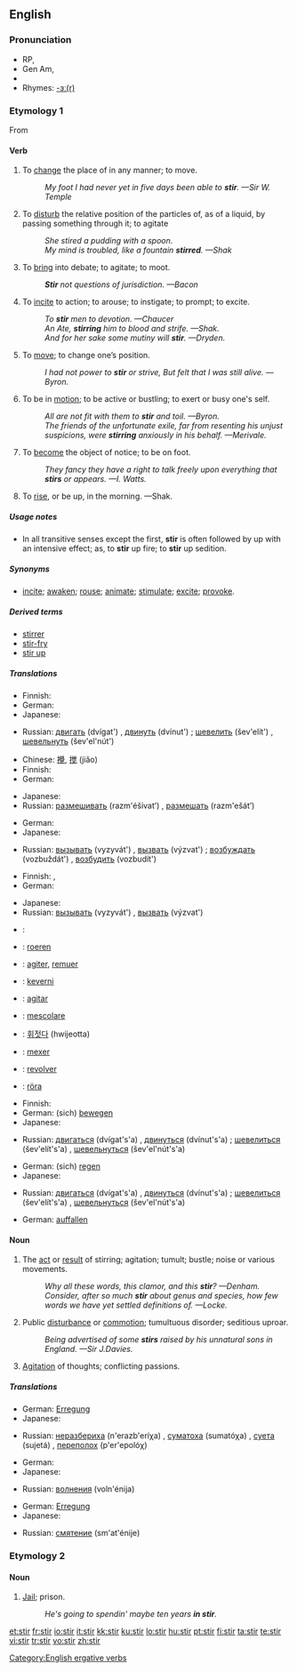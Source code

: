 ==English==

===Pronunciation===
* RP, {{IPA|/stɜː/}}
* Gen Am, {{IPA|/stɜːr/}}
* {{audio|en-us-stir.ogg|Audio (US)}}
* Rhymes: [[Rhymes:English:-ɜː(r)|-ɜː(r)]]

===Etymology 1===
From {{etyl|ang|en}} {{term|styrian||lang=ang}}

====Verb====
{{en-verb|stir|r|ing}}

# {{transitive}} To [[change]] the place of in any manner; to move.
#: ''My foot I had never yet in five days been able to '''stir'''. —Sir W. Temple''
# {{transitive}} To [[disturb]] the relative position of the particles of, as of a liquid, by passing something through it; to agitate
#: ''She stired a pudding with a spoon''.
#: ''My mind is troubled, like a fountain '''stirred'''. —Shak''
# {{transitive}} To [[bring]] into debate; to agitate; to moot.
#: '''''Stir''' not questions of jurisdiction. —Bacon''
# {{transitive}} To [[incite]] to action; to arouse; to instigate; to prompt; to excite.
#: ''To '''stir''' men to devotion. —Chaucer''
#: ''An Ate, '''stirring''' him to blood and strife. —Shak.''
#: ''And for her sake some mutiny will '''stir'''. —Dryden.''
# {{intransitive}} To [[move]]; to change one’s position.
#: ''I had not power to '''stir''' or strive, But felt that I was still alive. —Byron.''
# {{intransitive}} To be in [[motion]]; to be active or bustling; to exert or busy one's self.
#: ''All are not fit with them to '''stir''' and toil. —Byron.''
#: ''The friends of the unfortunate exile, far from resenting his unjust suspicions, were '''stirring''' anxiously in his behalf. —Merivale.''
# {{intransitive}} To [[become]] the object of notice; to be on foot.
#: ''They fancy they have a right to talk freely upon everything that '''stirs''' or appears. —I. Watts.''
# {{intransitive|poetic}} To [[rise]], or be up, in the morning. —Shak.

=====Usage notes=====
* In all transitive senses except the first, '''stir''' is often followed by up with an intensive effect; as, to '''stir''' up fire; to '''stir''' up sedition.

=====Synonyms=====
* {{sense|to move}} [[incite]]; [[awaken]]; [[rouse]]; [[animate]]; [[stimulate]]; [[excite]]; [[provoke]].

=====Derived terms=====
* [[stirrer]]
* [[stir-fry]]
* [[stir up]]

=====Translations=====
{{trans-top|To change the place of in any manner; to move}}
* Finnish: {{t-|fi|liikuttaa}}
* German: {{t+|de|bewegen}}
* Japanese: {{t-|ja|動かす|tr=ugokasu|sc=Jpan}}
{{trans-mid}}
* Russian: [[двигать]] (dvígat') {{impf}}, [[двинуть]] (dvínut') {{pf}}; [[шевелить]] (šev'elít') {{impf}}, [[шевельнуть]] (šev'el'nút') {{pf}}
{{trans-bottom}}

{{trans-top|To disturb the relative position of the particles of}}
* Chinese: [[攪]], [[搅]] (jiǎo)
* Finnish: {{t+|fi|sekoittaa}}
* German: {{t+|de|rühren}}
{{trans-mid}}
* Japanese: {{t|ja|掻き混ぜる|tr=kaki-mazeru|sc=Jpan}}
* Russian: [[размешивать]] (razm'éšivat’) {{impf}}, [[размешать]] (razm'ešát’) {{pf}}
{{trans-bottom}}

{{trans-top|To bring into debate; to agitate; to moot}}
* German: {{t+|de|hervorrufen}}
* Japanese: {{t-|ja|扇動する|tr=sendō suru|sc=Jpan}}
{{trans-mid}}
* Russian: [[вызывать]] (vyzyvát') {{impf}}, [[вызвать]] (výzvat') {{pf}}; [[возбуждать]] (vozbuždát') {{impf}}, [[возбудить]] (vozbudít') {{pf}}
{{trans-bottom}}

{{trans-top|To incite to action; to arouse; to instigate; to prompt; to excite}}
* Finnish: {{t-|fi|yllyttää}}, {{t+|fi|kiihottaa}}
* German: {{t-|de|anstacheln}}
{{trans-mid}}
* Japanese: {{t|ja|かき立てる|tr=kakitateru|sc=Jpan}}
* Russian: [[вызывать]] (vyzyvát') {{impf}}, [[вызвать]] (výzvat') {{pf}}
{{trans-bottom}}

{{checktrans-top}}
* {{ttbc|Arabic}}: {{Arab|[[مزج]]}} {{unicode|(mázaja)}}
* {{ttbc|Dutch}}: [[roeren]]
* {{ttbc|French}}: [[agiter]], [[remuer]]
* {{ttbc|Hungarian}}: [[keverni]]
* {{ttbc|Ido}}: [[agitar]]
* {{ttbc|Italian}}: [[mescolare]]
{{trans-mid}}
* {{ttbc|Korean}}: [[휘젓다]] (hwijeotta)
* {{ttbc|Portuguese}}: [[mexer]]
* {{ttbc|Spanish}}: [[revolver]]
* {{ttbc|Swedish}}: [[röra]]
{{trans-bottom}}

{{trans-top|To move; to change one’s position}}
* Finnish: {{t+|fi|liikkua}}
* German: (sich) [[bewegen]]
* Japanese: {{t+|ja|動く|tr=ugoku|sc=Jpan}}
{{trans-mid}}
* Russian: [[двигаться]] (dvígat's'a) {{impf}}, [[двинуться]] (dvínut's'a) {{pf}}; [[шевелиться]] (šev'elít's'a) {{impf}}, [[шевельнуться]] (šev'el'nút's'a) {{pf}}
{{trans-bottom}}

{{trans-top|To be in motion}}
* German: (sich) [[regen]]
* Japanese: {{t|ja|動き回る|tr=ugoki-mawaru|sc=Jpan}}
{{trans-mid}}
* Russian: [[двигаться]] (dvígat's'a) {{impf}}, [[двинуться]] (dvínut's'a) {{pf}}; [[шевелиться]] (šev'elít's'a) {{impf}}, [[шевельнуться]] (šev'el'nút's'a) {{pf}}
{{trans-bottom}}

{{trans-top|To become the object of notice; to be on foot}}
* German: [[auffallen]]
{{trans-mid}}
{{trans-bottom}}

{{trans-top|To rise, or be up, in the morning}}
{{trans-mid}}
{{trans-bottom}}

====Noun====
{{en-noun|s|-}}

# The [[act]] or [[result]] of stirring; agitation; tumult; bustle; noise or various movements.
#: ''Why all these words, this clamor, and this '''stir'''? —Denham.''
#: ''Consider, after so much '''stir''' about genus and species, how few words we have yet settled definitions of. —Locke.''
# Public [[disturbance]] or [[commotion]]; tumultuous disorder; seditious uproar.
#: ''Being advertised of some '''stirs''' raised by his unnatural sons in England. —Sir J.Davies.''
# [[agitation|Agitation]] of thoughts; conflicting passions.

=====Translations=====
{{trans-top|The act or result of stirring}}
* German: [[Erregung]]
* Japanese: {{t|ja|撹拌|tr=kakuhan|sc=Jpan}}
{{trans-mid}}
* Russian: [[неразбериха]] (n'erazb'eríχa) {{f}}, [[суматоха]] (sumatóχa) {{f}}, [[суета]] (sujetá) {{f}}, [[переполох]] (p'er'epolóχ) {{m}}
{{trans-bottom}}

{{trans-top|Public disturbance or commotion}}
* German: {{t+|de|Aufruhr}}
* Japanese: {{t|ja|騒動|tr=sōdō|sc=Jpan}}
{{trans-mid}}
* Russian: [[волнения]] (voln'énija) {{p}}
{{trans-bottom}}

{{trans-top|Agitation of thoughts; conflicting passions}}
* German: [[Erregung]]
* Japanese: {{t|ja|騒動|tr=sōdō|sc=Jpan}}
{{trans-mid}}
* Russian: [[смятение]] (sm'at'énije) {{n}}
{{trans-bottom}}

===Etymology 2===
{{etystub}}

====Noun====
{{en-noun|-}}

# {{slang}} [[jail|Jail]]; prison.
#: ''He's going to spendin' maybe ten years '''in stir'''.''

[[Category:English ergative verbs]]

[[et:stir]]
[[fr:stir]]
[[io:stir]]
[[it:stir]]
[[kk:stir]]
[[ku:stir]]
[[lo:stir]]
[[hu:stir]]
[[pt:stir]]
[[fi:stir]]
[[ta:stir]]
[[te:stir]]
[[vi:stir]]
[[tr:stir]]
[[vo:stir]]
[[zh:stir]]